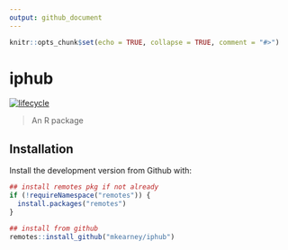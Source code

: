 ```yaml
---
output: github_document
---
```


<!-- README.md is generated from README.Rmd. Please edit that file -->

```r
knitr::opts_chunk$set(echo = TRUE, collapse = TRUE, comment = "#>")
```
# iphub

<!--[![Build status](https://travis-ci.org/mkearney/iphub.svg?branch=master)](https://travis-ci.org/mkearney/iphub)
[![CRAN status](https://www.r-pkg.org/badges/version/iphub)](https://cran.r-project.org/package=iphub)
[![Coverage Status](https://codecov.io/gh/mkearney/iphub/branch/master/graph/badge.svg)](https://codecov.io/gh/mkearney/iphub?branch=master)

#![Downloads](https://cranlogs.r-pkg.org/badges/iphub)
#![Downloads](https://cranlogs.r-pkg.org/badges/grand-total/iphub)-->
[![lifecycle](https://img.shields.io/badge/lifecycle-experimental-orange.svg)](https://www.tidyverse.org/lifecycle/#experimental)

> An R package

## Installation

Install the development version from Github with:

``` r
## install remotes pkg if not already
if (!requireNamespace("remotes")) {
  install.packages("remotes")
}

## install from github
remotes::install_github("mkearney/iphub")
```

